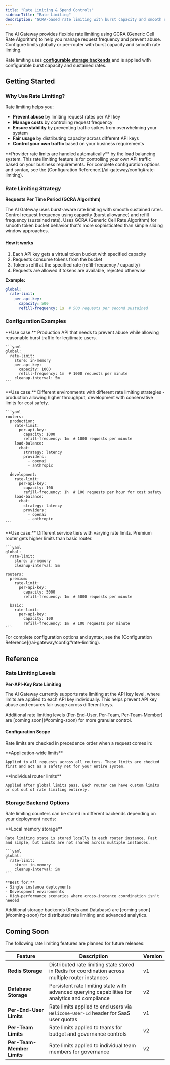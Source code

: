 ```yaml
---
title: "Rate Limiting & Spend Controls"
sidebarTitle: "Rate Limiting"
description: "GCRA-based rate limiting with burst capacity and smooth request throttling"
---
```


The AI Gateway provides flexible rate limiting using GCRA (Generic Cell Rate Algorithm) to help you manage request frequency and prevent abuse. Configure limits globally or per-router with burst capacity and smooth rate limiting.

Rate limiting uses **[configurable storage backends](#storage-backend-options)** and is applied with configurable burst capacity and sustained rates.

## Getting Started

### Why Use Rate Limiting?

Rate limiting helps you:
- **Prevent abuse** by limiting request rates per API key
- **Manage costs** by controlling request frequency
- **Ensure stability** by preventing traffic spikes from overwhelming your system
- **Fair usage** by distributing capacity across different API keys
- **Control your own traffic** based on your business requirements

<Info>
  **Provider rate limits are handled automatically** by the load balancing system. This rate limiting feature is for controlling your own API traffic based on your business requirements.
</Info>

<Note>
  For complete configuration options and syntax, see the [Configuration Reference](/ai-gateway/config#rate-limiting).
</Note>

### Rate Limiting Strategy

**Requests Per Time Period (GCRA Algorithm)**

The AI Gateway uses burst-aware rate limiting with smooth sustained rates. Control request frequency using capacity (burst allowance) and refill frequency (sustained rate). Uses GCRA (Generic Cell Rate Algorithm) for smooth token bucket behavior that's more sophisticated than simple sliding window approaches.

#### How it works
1. Each API key gets a virtual token bucket with specified capacity
2. Requests consume tokens from the bucket
3. Tokens refill at the specified rate (refill-frequency / capacity)
4. Requests are allowed if tokens are available, rejected otherwise

**Example:**
```yaml
global:
  rate-limit:
    per-api-key:
      capacity: 500
      refill-frequency: 1s  # 500 requests per second sustained
```

### Configuration Examples

<Tabs>
  <Tab title="Production API - Abuse Prevention">
    **Use case:** Production API that needs to prevent abuse while allowing reasonable burst traffic for legitimate users.

    ```yaml
    global:
      rate-limit:
        store: in-memory
        per-api-key:
          capacity: 1000
          refill-frequency: 1m  # 1000 requests per minute
        cleanup-interval: 5m
    ```
  </Tab>

  <Tab title="Multiple Environments - Different Rate Limits">
    **Use case:** Different environments with different rate limiting strategies - production allowing higher throughput, development with conservative limits for cost safety.

    ```yaml
    routers:
      production:
        rate-limit:
          per-api-key:
            capacity: 1000
            refill-frequency: 1m  # 1000 requests per minute
        load-balance:
          chat:
            strategy: latency
            providers:
              - openai
              - anthropic
      
      development:
        rate-limit:
          per-api-key:
            capacity: 100
            refill-frequency: 1h  # 100 requests per hour for cost safety
        load-balance:
          chat:
            strategy: latency
            providers:
              - openai
              - anthropic
    ```
  </Tab>

  <Tab title="Multi-Tier Service - Different Router Limits">
    **Use case:** Different service tiers with varying rate limits. Premium router gets higher limits than basic router.

    ```yaml
    global:
      rate-limit:
        store: in-memory
        cleanup-interval: 5m
    
    routers:
      premium:
        rate-limit:
          per-api-key:
            capacity: 5000
            refill-frequency: 1m  # 5000 requests per minute
      
      basic:
        rate-limit:
          per-api-key:
            capacity: 100
            refill-frequency: 1m  # 100 requests per minute
    ```
  </Tab>
</Tabs>

<Note>
  For complete configuration options and syntax, see the [Configuration Reference](/ai-gateway/config#rate-limiting).
</Note>

## Reference

### Rate Limiting Levels

**Per-API-Key Rate Limiting**

The AI Gateway currently supports rate limiting at the API key level, where limits are applied to each API key individually. This helps prevent API key abuse and ensures fair usage across different keys.

<Note>
  Additional rate limiting levels (Per-End-User, Per-Team, Per-Team-Member) are [coming soon](#coming-soon) for more granular control.
</Note>

#### Configuration Scope

Rate limits are checked in precedence order when a request comes in:

<Steps>
  <Step title="Global Rate Limits">
    **Application-wide limits**
    
    Applied to all requests across all routers. These limits are checked first and act as a safety net for your entire system.
  </Step>
  
  <Step title="Router-Specific Rate Limits">
    **Individual router limits**
    
    Applied after global limits pass. Each router can have custom limits or opt out of rate limiting entirely.
  </Step>
</Steps>

### Storage Backend Options

Rate limiting counters can be stored in different backends depending on your deployment needs:

<AccordionGroup>
  <Accordion title="In-Memory Storage" icon="memory">
    **Local memory storage**
    
    Rate limiting state is stored locally in each router instance. Fast and simple, but limits are not shared across multiple instances.
    
    ```yaml
    global:
      rate-limit:
        store: in-memory
        cleanup-interval: 5m
    ```
    
    **Best for:**
    - Single instance deployments
    - Development environments
    - High-performance scenarios where cross-instance coordination isn't needed
  </Accordion>


  </AccordionGroup>

<Note>
  Additional storage backends (Redis and Database) are [coming soon](#coming-soon) for distributed rate limiting and advanced analytics.
</Note>

## Coming Soon

The following rate limiting features are planned for future releases:

| Feature | Description | Version |
|---------|-------------|---------|
| **Redis Storage** | Distributed rate limiting state stored in Redis for coordination across multiple router instances | v1 |
| **Database Storage** | Persistent rate limiting state with advanced querying capabilities for analytics and compliance | v2 |
| **Per-End-User Limits** | Rate limits applied to end users via `Helicone-User-Id` header for SaaS user quotas | v1 |
| **Per-Team Limits** | Rate limits applied to teams for budget and governance controls | v2 |
| **Per-Team-Member Limits** | Rate limits applied to individual team members for governance | v2 |